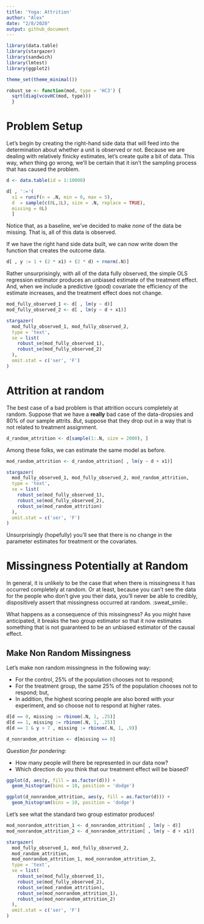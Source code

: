 ```yaml
---
title: 'Yoga: Attrition'
author: "Alex"
date: "2/8/2020"
output: github_document
---
```


```r
library(data.table)
library(stargazer)
library(sandwich)
library(lmtest)
library(ggplot2)

theme_set(theme_minimal())

robust_se <- function(mod, type = 'HC3') { 
  sqrt(diag(vcovHC(mod, type)))
  }
```

# Problem Setup 

Let's begin by creating the right-hand side data that will feed into the determination about whether a unit is observed or not. Because we are dealing with relatively finicky estimates, let's create quite a bit of data. This way, *when* thing go wrong, we'll be certain that it isn't the sampling process that has caused the problem. 

```r
d <- data.table(id = 1:10000)

d[ , ':='(
  x1 = runif(n = .N, min = 0, max = 5),
  d  = sample(c(0L,1L), size = .N, replace = TRUE),
  missing = 0L)
  ]
```

Notice that, as a baseline, we've decided to make *none* of the data be missing. That is, all of this data is observed. 

If we have the right hand side data built, we can now write down the function that creates the outcome data. 

```r
d[ , y := 1 + (2 * x1) + (2 * d) + rnorm(.N)]
```

Rather unsurprisingly, with all of the data fully observed, the simple OLS regression estimator produces an unbiased estimate of the treatment effect. And, when we include a predictive (good) covariate the efficiency of the estimate increases, and the treatment effect does not change. 

```r
mod_fully_observed_1 <- d[ , lm(y ~ d)]
mod_fully_observed_2 <- d[ , lm(y ~ d + x1)]

stargazer(
  mod_fully_observed_1, mod_fully_observed_2, 
  type = 'text', 
  se = list(
    robust_se(mod_fully_observed_1), 
    robust_se(mod_fully_observed_2)
  ), 
  omit.stat = c('ser', 'F')
)
```

# Attrition at random 

The best case of a bad problem is that attrition occurs completely at random. Suppose that we have a **really** bad case of the data-dropsies and 80% of our sample attrits. *But*, suppose that they drop out in a way that is not related to treatment assignment. 

```r
d_random_attrition <- d[sample(1:.N, size = 2000), ]
```

Among these folks, we can estimate the same model as before. 

```r
mod_random_attrition <- d_random_attrition[ , lm(y ~ d + x1)]

stargazer(
  mod_fully_observed_1, mod_fully_observed_2, mod_random_attrition,
  type = 'text', 
  se = list(
    robust_se(mod_fully_observed_1), 
    robust_se(mod_fully_observed_2), 
    robust_se(mod_random_attrition)
  ), 
  omit.stat = c('ser', 'F')
)
```

Unsurprisingly (hopefully) you'll see that there is no change in the parameter estimates for treatment or the covariates. 

# Missingness Potentially at Random 

In general, it is unlikely to be the case that when there is missingness it has occurred completely at random. Or at least, because you can't see the data for the people who don't give you their data, you'll never be able to credibly, dispositively assert that missingness occurred at random. :sweat_smile:. 

What happens as a consequence of this missingness? As you might have anticipated, it breaks the two group estimator so that it now estimates something that is not guaranteed to be an unbiased estimator of the causal effect. 

## Make Non Random Missingness 

Let's make non random missingness in the following way: 

- For the control, 25% of the population chooses not to respond; 
- For the treatment group, the same 25% of the population chooses not to respond; but, 
- In addition, the highest scoring people are also bored with your experiment, and so choose not to respond at higher rates. 

```r
d[d == 0, missing := rbinom(.N, 1, .25)]
d[d == 1, missing := rbinom(.N, 1, .25)]
d[d == 1 & y > 7 , missing := rbinom(.N, 1, .9)]

d_nonrandom_attrition <- d[missing == 0]
```

*Question for pondering:* 

- How many people will there be represented in our data now? 
- Which direction do you think that our treatment effect will be biased? 

```r
ggplot(d, aes(y, fill = as.factor(d))) + 
  geom_histogram(bins = 10, position = 'dodge')

ggplot(d_nonrandom_attrition, aes(y, fill = as.factor(d))) + 
  geom_histogram(bins = 10, position = 'dodge')
```

Let's see what the standard two group estimator produces! 

```r
mod_nonrandom_attrition_1 <- d_nonrandom_attrition[ , lm(y ~ d)]
mod_nonrandom_attrition_2 <- d_nonrandom_attrition[ , lm(y ~ d + x1)]
```

```r
stargazer(
  mod_fully_observed_1, mod_fully_observed_2, 
  mod_random_attrition, 
  mod_nonrandom_attrition_1, mod_nonrandom_attrition_2,
  type = 'text', 
  se = list(
    robust_se(mod_fully_observed_1), 
    robust_se(mod_fully_observed_2), 
    robust_se(mod_random_attrition), 
    robust_se(mod_nonrandom_attrition_1), 
    robust_se(mod_nonrandom_attrition_2)
  ), 
  omit.stat = c('ser', 'F')
)
```
